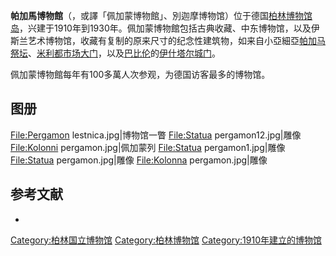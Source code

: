 {{Infobox Museum
|name = 佩加蒙博物館
|image = [[File:Pergamonmuseum_Front.jpg|350px]]
|imagesize = 350px
|pushpin_map = Germany
|latitude = 52.5209
|longitude = 13.3964
|established = 1910
|location = 德国[[柏林|柏林]]
|type = 艺术博物馆、历史古迹
|visitors = 1,260,000人（2013年）<ref>{{Cite web |url=http://www.scribd.com/document_downloads/215029981?extension=pdf&from=embed&source=embed |title="Visitor Figures 2013: Exhibition & Museum Attendance Survey" |location=London |publisher=''The Art Newspaper'' |date=25 March 2014, Vol. 23, No. 256 |ISSN=0960-6556 |format=PDF}}{{en}}</ref>
*德国第1位
*[[世界參觀人數最多的藝術博物館列表|全球第45位]]
|publictransit = [[腓特烈大街站|腓特烈大街站]] [[File:U-Bahn.svg|20px]] [[File:Berlin_U6.svg|33px]]
|website = [http://www.smb.museum/smb/standorte/index.php?lang=en&p=2&objID=27&n=1&r=4 www.pergamon.de]
}}
'''帕加馬博物館'''（{{lang-de|Pergamonmuseum}}，或譯「佩加蒙博物館」、別迦摩博物馆）位于德国[[柏林|柏林]][[博物馆岛|博物馆岛]]，兴建于1910年到1930年。佩加蒙博物館包括古典收藏、中东博物馆，以及伊斯兰艺术博物馆，收藏有复制的原来尺寸的纪念性建筑物，如来自小亞細亞[[帕加马祭坛|帕加马祭坛]]、[[米利都市场大门|米利都市场大门]]，以及[[巴比伦|巴比伦]]的[[伊什塔尔城门|伊什塔尔城门]]。 

佩加蒙博物館每年有100多萬人次参观，为德国访客最多的博物馆。

== 图册 ==
<gallery>
File:Pergamon lestnica.jpg|博物馆一瞥
File:Statua pergamon12.jpg|雕像
File:Kolonni pergamon.jpg|佩加蒙列
File:Statua pergamon1.jpg|雕像
File:Statua pergamon.jpg|雕像
File:Kolonna pergamon.jpg|雕像
</gallery>

== 参考文献 ==
{{Reflist}}
*{{Official|http://www.smb.museum}}

{{Commons|Pergamonmuseum}}
{{Museum Island, Berlin}}

{{Authority control}}
[[Category:柏林国立博物馆|Category:柏林国立博物馆]]
[[Category:柏林博物馆|Category:柏林博物馆]]
[[Category:1910年建立的博物馆|Category:1910年建立的博物馆]]
